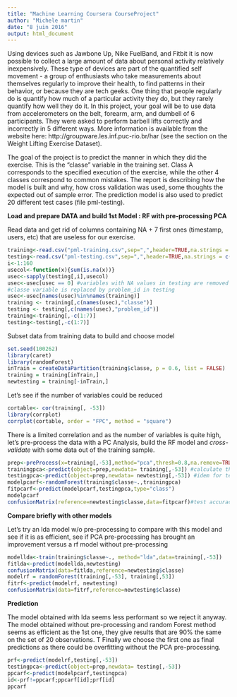 ```yaml
---
title: "Machine Learning Coursera CourseProject"
author: "Michele martin"
date: "8 juin 2016"
output: html_document
---
```


Using devices such as Jawbone Up, Nike FuelBand, and Fitbit it is now possible to collect a large amount of data about personal activity relatively inexpensively. These type of devices are part of the quantified self movement - a group of enthusiasts who take measurements about themselves regularly to improve their health, to find patterns in their behavior, or because they are tech geeks. One thing that people regularly do is quantify how much of a particular activity they do, but they rarely quantify how well they do it. In this project, your goal will be to use data from accelerometers on the belt, forearm, arm, and dumbell of 6 participants. They were asked to perform barbell lifts correctly and incorrectly in 5 different ways. More information is available from the website here: http://groupware.les.inf.puc-rio.br/har (see the section on the Weight Lifting Exercise Dataset).

The goal of the project is to predict the manner in which they did the exercise. This is the "classe" variable in the training set. Class A corresponds to the specified execution of the exercise, while the other 4 classes correspond to common mistakes.
The report is describing how the model is built and why, how cross validation was used, some thoughts the expected out of sample error. The prediction model is also used to predict 20 different test cases (file pml-testing).

**Load and prepare DATA and build 1st Model : RF with pre-processing PCA**


Read data and get rid of columns containing NA + 7 first ones (timestamp, users, etc) that are useless for our exercise.
```r
training<-read.csv("pml-training.csv",sep=",",header=TRUE,na.strings = c("", "NA")) 
testing<-read.csv("pml-testing.csv",sep=",",header=TRUE,na.strings = c("", "NA")) 
i<-1:160
usecol<-function(x){sum(is.na(x))}
usec<-sapply(testing[,i],usecol)
usec<-usec[usec == 0] #variables with NA values in testing are removed to avoid to build model on them with the training data
#classe variable is replaced by problem_id in testing 
usec<-usec[names(usec)%in%names(training)]
training <- training[,c(names(usec),"classe")]
testing <- testing[,c(names(usec),"problem_id")]
training<-training[,-c(1:7)]
testing<-testing[,-c(1:7)]

```

Subset data from training data to build and choose model 
```r
set.seed(100262)
library(caret)
library(randomForest)
inTrain = createDataPartition(training$classe, p = 0.6, list = FALSE)
training = training[inTrain,]
newtesting = training[-inTrain,]
```

Let's see if the number of variables could be reduced 

```r
cortable<- cor(training[, -53])
library(corrplot)
corrplot(cortable, order = "FPC", method = "square")


```

There is a limited correlation and  as the number of variables is quite high, let's pre-process the data with a PC Analysis, build the RF model and *cross-validate* with some data out of the training sample.
```r
prep<-preProcess(x=training[,-53],method="pca",thresh=0.8,na.remove=TRUE)#construct PCA model-new variables 
trainingpca<-predict(object=prep,newdata= training[,-53]) #calculate the new values for the new variables in training
testingpca<-predict(object=prep,newdata= newtesting[,-53]) #idem for testing
modelpcarf<-randomForest(training$classe~.,trainingpca)
fitpcarf<-predict(modelpcarf,testingpca,type="class")
modelpcarf
confusionMatrix(reference=newtesting$classe,data=fitpcarf)#test accuracy on testingdata with new var

```

**Compare briefly with other models**


Let's try an  lda model w/o pre-processing to compare with this  model and see if it is as efficient, see if PCA pre-processing has brought an improvement versus a rf model without pre-processing


```r
modellda<-train(training$classe~., method="lda",data=training[,-53])
fitlda<-predict(modellda,newtesting)
confusionMatrix(data=fitlda,reference=newtesting$classe)
modelrf = randomForest(training[,-53], training[,53])
fitrf<-predict(modelrf, newtesting)
confusionMatrix(data=fitrf,reference=newtesting$classe)
```

**Prediction**


The model obtained with lda seems less performant so we reject it anyway.
The model obtained without pre-processing and random Forest method seems as efficient as the 1st one, they give results that are 90% the same on the set of 20 observations. T
Finally we choose the first one as final predictions as there could be overfitting without the PCA pre-processing.

```r

prf<-predict(modelrf,testing[,-53])
testingpca<-predict(object=prep,newdata= testing[,-53]) 
ppcarf<-predict(modelpcarf,testingpca)
id<-prf!=ppcarf;ppcarf[id];prf[id]
ppcarf
```

 
